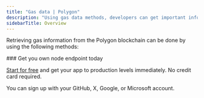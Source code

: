 ---
title: "Gas data | Polygon"
description: "Using gas data methods, developers can get important information about the gas prices and estimated gas required for transactions on the Polygon blockchain. This information is crucial in building efficient and cost-effective decentralized applications on the Polygon network."
sidebarTitle: Overview
---


Retrieving gas information from the Polygon blockchain can be done by using the following methods:

<CardGroup>
<Card title="eth_estimateGas" href="/reference/polygon_node_api/gas_data/eth_estimateGas" icon="angle-right" iconType="solid" horizontal />
<Card title="eth_gasPrice" href="/reference/polygon_node_api/gas_data/eth_gasPrice" icon="angle-right" iconType="solid" horizontal />
</CardGroup>

<Check>
  ### Get you own node endpoint today

  [Start for free](https://console.chainstack.com/) and get your app to production levels immediately. No credit card required.

  You can sign up with your GitHub, X, Google, or Microsoft account.
</Check>

